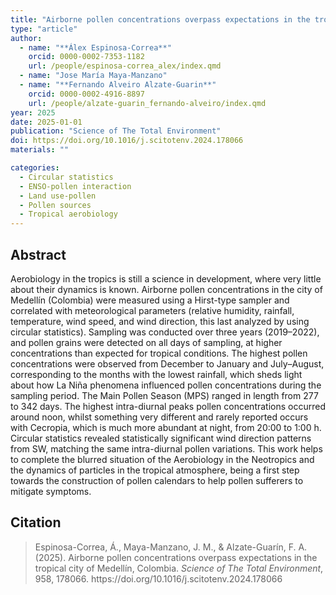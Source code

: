 ```yaml
---
title: "Airborne pollen concentrations overpass expectations in the tropical city of Medellín, Colombia"
type: "article"
author:
  - name: "**Álex Espinosa-Correa**"
    orcid: 0000-0002-7353-1182
    url: /people/espinosa-correa_alex/index.qmd
  - name: "Jose María Maya-Manzano"
  - name: "**Fernando Alveiro Alzate-Guarin**"
    orcid: 0000-0002-4916-8897
    url: /people/alzate-guarin_fernando-alveiro/index.qmd
year: 2025
date: 2025-01-01
publication: "Science of The Total Environment"
doi: https://doi.org/10.1016/j.scitotenv.2024.178066
materials: ""

categories:
  - Circular statistics
  - ENSO-pollen interaction
  - Land use-pollen
  - Pollen sources
  - Tropical aerobiology
---
```


## Abstract

Aerobiology in the tropics is still a science in development, where very little about their dynamics is known. Airborne pollen concentrations in the city of Medellín (Colombia) were measured using a Hirst-type sampler and correlated with meteorological parameters (relative humidity, rainfall, temperature, wind speed, and wind direction, this last analyzed by using circular statistics). Sampling was conducted over three years (2019–2022), and pollen grains were detected on all days of sampling, at higher concentrations than expected for tropical conditions. The highest pollen concentrations were observed from December to January and July–August, corresponding to the months with the lowest rainfall, which sheds light about how La Niña phenomena influenced pollen concentrations during the sampling period. The Main Pollen Season (MPS) ranged in length from 277 to 342 days. The highest intra-diurnal peaks pollen concentrations occurred around noon, whilst something very different and rarely reported occurs with Cecropia, which is much more abundant at night, from 20:00 to 1:00 h. Circular statistics revealed statistically significant wind direction patterns from SW, matching the same intra-diurnal pollen variations. This work helps to complete the blurred situation of the Aerobiology in the Neotropics and the dynamics of particles in the tropical atmosphere, being a first step towards the construction of pollen calendars to help pollen sufferers to mitigate symptoms.

## Citation

> Espinosa-Correa, Á., Maya-Manzano, J. M., & Alzate-Guarín, F. A. (2025). Airborne pollen concentrations overpass expectations in the tropical city of Medellín, Colombia. *Science of The Total Environment*, 958, 178066. https://doi.org/10.1016/j.scitotenv.2024.178066

